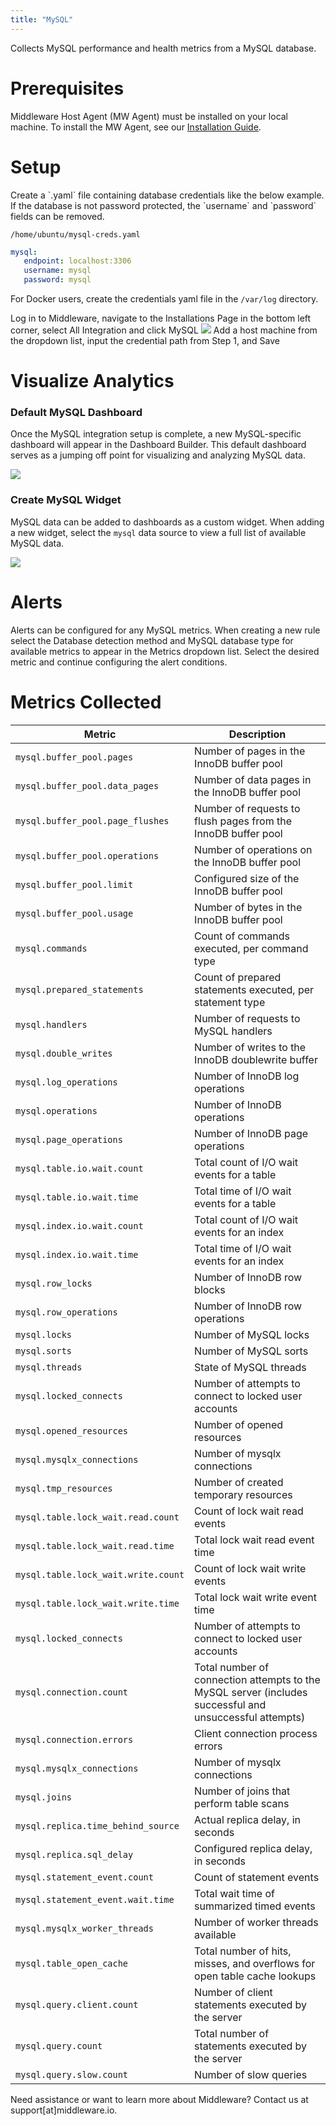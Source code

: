 ```yaml
---
title: "MySQL"
---
```

Collects MySQL performance and health metrics from a MySQL database.

# Prerequisites

Middleware Host Agent (MW Agent) must be installed on your local machine. To install the MW Agent, see our [Installation Guide](https://docs.middleware.io/agent-installation/overview).

# Setup

<Accordion title="Step 1: Create Database Credentials">
  Create a `.yaml` file containing database credentials like the below example. If the database is not password protected, the `username` and `password` fields can be removed.

  `/home/ubuntu/mysql-creds.yaml`

  ```yaml .yaml
  mysql:
     endpoint: localhost:3306
     username: mysql  
     password: mysql 

  ```
  <Note> For Docker users, create the credentials yaml file in the `/var/log` directory. </Note>
</Accordion>

<Accordion title="Step 2: Access Integrations">
  Log in to Middleware, navigate to the Installations Page in the bottom left corner, select All Integration and click MySQL

  <img src="/images/integration/mysql-store.png" />
</Accordion>

<Accordion title="Step 3: Enable Integration">
  Add a host machine from the dropdown list, input the credential path from Step 1, and Save
</Accordion>

# Visualize Analytics

### Default MySQL Dashboard

Once the MySQL integration setup is complete, a new MySQL-specific dashboard will appear in the Dashboard Builder. This default dashboard serves as a jumping off point for visualizing and analyzing MySQL data. 

<img src="/images/integration/mysql-dashboard.png" />

### Create MySQL Widget

MySQL data can be added to dashboards as a custom widget. When adding a new widget, select the `mysql` data source to view a full list of available MySQL data. 

<img src="/images/integration/mysql-custom-graphs.png" />

# Alerts

Alerts can be configured for any MySQL metrics. When creating a new rule select the Database detection method and MySQL database type for available metrics to appear in the Metrics dropdown list. Select the desired metric and continue configuring the alert conditions.

# Metrics Collected

| Metric                               | Description                                                                                        |
| ------------------------------------ | -------------------------------------------------------------------------------------------------- |
| `mysql.buffer_pool.pages`            | Number of pages in the InnoDB buffer pool                                                     |
| `mysql.buffer_pool.data_pages`       | Number of data pages in the InnoDB buffer pool                                               |
| `mysql.buffer_pool.page_flushes`     | Number of requests to flush pages from the InnoDB buffer pool                               |
| `mysql.buffer_pool.operations`       | Number of operations on the InnoDB buffer pool                                                |
| `mysql.buffer_pool.limit`            |  Configured size of the InnoDB buffer pool                                                  |
| `mysql.buffer_pool.usage`            |  Number of bytes in the InnoDB buffer pool                                                   |
| `mysql.commands`                     |  Count of commands executed, per command type                           |
| `mysql.prepared_statements`          |  Count of prepared statements executed, per statement type                     |
| `mysql.handlers`                     |   Number of requests to MySQL handlers                                             |
| `mysql.double_writes`                |   Number of writes to the InnoDB doublewrite buffer                                          |
| `mysql.log_operations`               |  Number of InnoDB log operations                                                      |
| `mysql.operations`                   |  Number of InnoDB operations                                                               |
| `mysql.page_operations`              |  Number of InnoDB page operations                                  |
| `mysql.table.io.wait.count`          | Total count of I/O wait events for a table                                       |
| `mysql.table.io.wait.time`           | Total time of I/O wait events for a table                                       |
| `mysql.index.io.wait.count`          | Total count of I/O wait events for an index                                     |
| `mysql.index.io.wait.time`           | Total time of I/O wait events for an index                                      |
| `mysql.row_locks`                    | Number of InnoDB row blocks                                                 |
| `mysql.row_operations`               |  Number of InnoDB row operations                                                    |
| `mysql.locks`                        |  Number of MySQL locks                                                  |
| `mysql.sorts`                        | Number of MySQL sorts                                                              |
| `mysql.threads`                      | State of MySQL threads                                                                |
| `mysql.locked_connects`              | Number of attempts to connect to locked user accounts                                  |
| `mysql.opened_resources`             | Number of opened resources                                                                 |
| `mysql.mysqlx_connections`           | Number of mysqlx connections                                   |
| `mysql.tmp_resources`                | Number of created temporary resources                                       |
| `mysql.table.lock_wait.read.count`   | Count of lock wait read events                                         |
| `mysql.table.lock_wait.read.time`    |  Total lock wait read event time                                       |
| `mysql.table.lock_wait.write.count`  | Count of lock wait write events                            |
| `mysql.table.lock_wait.write.time`   | Total lock wait write event time                                            |
| `mysql.locked_connects`              | Number of attempts to connect to locked user accounts                                 |
| `mysql.connection.count`             | Total number of connection attempts to the MySQL server (includes successful and unsuccessful attempts)                  |
| `mysql.connection.errors`            | Client connection process errors                     |
| `mysql.mysqlx_connections`           | Number of mysqlx connections                                                           |
| `mysql.joins`                        | Number of joins that perform table scans                                                  |
| `mysql.replica.time_behind_source`   | Actual replica delay, in seconds                                       |
| `mysql.replica.sql_delay`            | Configured replica delay, in seconds                                     |
| `mysql.statement_event.count`        | Count of statement events                                          |
| `mysql.statement_event.wait.time`    | Total wait time of summarized timed events                                           |
| `mysql.mysqlx_worker_threads`        | Number of worker threads available                                                    |
| `mysql.table_open_cache`             | Total number of hits, misses, and overflows for open table cache lookups                          |
| `mysql.query.client.count`           | Number of client statements executed by the server   |
| `mysql.query.count`                  | Total number of statements executed by the server                                                   |
| `mysql.query.slow.count`             | Number of slow queries                                                                      |

<Note> Need assistance or want to learn more about Middleware? Contact us at support[at]middleware.io. </Note>